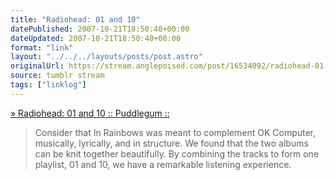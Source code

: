 ```yaml
---
title: "Radiohead: 01 and 10"
datePublished: 2007-10-21T18:50:40+00:00
dateUpdated: 2007-10-21T18:50:40+00:00
format: "link"
layout: "../../../layouts/posts/post.astro"
originalUrl: https://stream.anglepoised.com/post/16534092/radiohead-01-and-10-puddlegum
source: tumblr stream
tags: ["linklog"]
---
```


[» Radiohead: 01 and 10 :: Puddlegum ::][1]

> Consider that In Rainbows was meant to complement OK Computer, musically, lyrically, and in structure. We found that the two albums can be knit together beautifully. By combining the tracks to form one playlist, 01 and 10, we have a remarkable listening experience.

[1]: http://puddlegum.net/radiohead-01-and-10/
